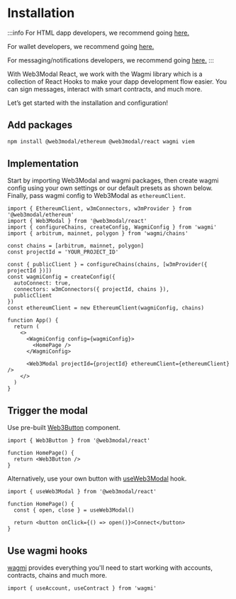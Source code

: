 
# Installation

:::info
For HTML dapp developers, we recommend going [here.](../html/wagmi/installation)

For wallet developers, we recommend going [here.](../../../web3wallet/about)

For messaging/notifications developers, we recommend going [here.](../../../web3inbox/about)
:::

With Web3Modal React, we work with the Wagmi library which is a collection of React Hooks to make your dapp development flow easier. You can sign messages, interact with smart contracts, and much more.

Let’s get started with the installation and configuration!

<CloudBanner />

## Add packages

```bash npm2yarn
npm install @web3modal/ethereum @web3modal/react wagmi viem
```

## Implementation

Start by importing Web3Modal and wagmi packages, then create wagmi config using your own settings or our default presets as shown below. Finally, pass wagmi config to Web3Modal as `ethereumClient`.

```tsx
import { EthereumClient, w3mConnectors, w3mProvider } from '@web3modal/ethereum'
import { Web3Modal } from '@web3modal/react'
import { configureChains, createConfig, WagmiConfig } from 'wagmi'
import { arbitrum, mainnet, polygon } from 'wagmi/chains'

const chains = [arbitrum, mainnet, polygon]
const projectId = 'YOUR_PROJECT_ID'

const { publicClient } = configureChains(chains, [w3mProvider({ projectId })])
const wagmiConfig = createConfig({
  autoConnect: true,
  connectors: w3mConnectors({ projectId, chains }),
  publicClient
})
const ethereumClient = new EthereumClient(wagmiConfig, chains)

function App() {
  return (
    <>
      <WagmiConfig config={wagmiConfig}>
        <HomePage />
      </WagmiConfig>

      <Web3Modal projectId={projectId} ethereumClient={ethereumClient} />
    </>
  )
}
```

## Trigger the modal

Use pre-built [Web3Button](./components#web3button) component.

```tsx
import { Web3Button } from '@web3modal/react'

function HomePage() {
  return <Web3Button />
}
```

Alternatively, use your own button with [useWeb3Modal](./hooks#useWeb3Modal) hook.

```tsx
import { useWeb3Modal } from '@web3modal/react'

function HomePage() {
  const { open, close } = useWeb3Modal()

  return <button onClick={() => open()}>Connect</button>
}
```

## Use wagmi hooks

[wagmi](https://wagmi.sh) provides everything you'll need to start working with accounts, contracts, chains and much more.

```tsx
import { useAccount, useContract } from 'wagmi'
```
